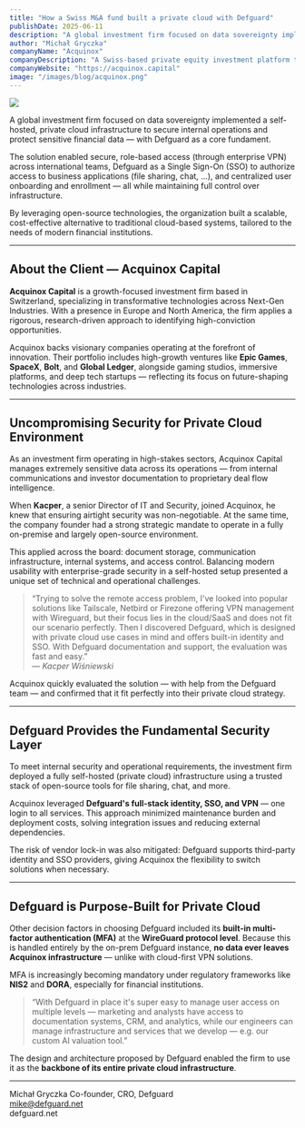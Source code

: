 ---
title: "How a Swiss M&A fund built a private cloud with Defguard"
publishDate: 2025-06-11
description: "A global investment firm focused on data sovereignty implemented a self-hosted, private cloud infrastructure to secure internal operations and protect sensitive financial data — with Defguard as a core fundament."
author: "Michał Gryczka"
companyName: "Acquinox"
companyDescription: "A Swiss-based private equity investment platform that empowers institutions and individuals to access exclusive, pre‑vetted high‑growth opportunities—leveraging tech-enabled due diligence, global dealflow, and active portfolio support—to maximize returns in emerging and innovation‑driven sectors."
companyWebsite: "https://acquinox.capital"
image: "/images/blog/acquinox.png"
---

![](/images/blog/acquinox.png)

A global investment firm focused on data sovereignty implemented a self-hosted, private cloud infrastructure to secure internal operations and protect sensitive financial data — with Defguard as a core fundament.

The solution enabled secure, role-based access (through enterprise VPN) across international teams, Defguard as a Single Sign-On (SSO) to authorize access to business applications (file sharing, chat, …), and centralized user onboarding and enrollment — all while maintaining full control over infrastructure.

By leveraging open-source technologies, the organization built a scalable, cost-effective alternative to traditional cloud-based systems, tailored to the needs of modern financial institutions.

---

## About the Client — Acquinox Capital

**Acquinox Capital** is a growth-focused investment firm based in Switzerland, specializing in transformative technologies across Next-Gen Industries. With a presence in Europe and North America, the firm applies a rigorous, research-driven approach to identifying high-conviction opportunities.

Acquinox backs visionary companies operating at the forefront of innovation. Their portfolio includes high-growth ventures like **Epic Games**, **SpaceX**, **Bolt**, and **Global Ledger**, alongside gaming studios, immersive platforms, and deep tech startups — reflecting its focus on future-shaping technologies across industries.

---

## Uncompromising Security for Private Cloud Environment

As an investment firm operating in high-stakes sectors, Acquinox Capital manages extremely sensitive data across its operations — from internal communications and investor documentation to proprietary deal flow intelligence.

When **Kacper**, a senior Director of IT and Security, joined Acquinox, he knew that ensuring airtight security was non-negotiable. At the same time, the company founder had a strong strategic mandate to operate in a fully on-premise and largely open-source environment.

This applied across the board: document storage, communication infrastructure, internal systems, and access control. Balancing modern usability with enterprise-grade security in a self-hosted setup presented a unique set of technical and operational challenges.

> “Trying to solve the remote access problem, I've looked into popular solutions like Tailscale, Netbird or Firezone offering VPN management with Wireguard, but their focus lies in the cloud/SaaS and does not fit our scenario perfectly. Then I discovered Defguard, which is designed with private cloud use cases in mind and offers built-in identity and SSO. With Defguard documentation and support, the evaluation was fast and easy.”  
> — *Kacper Wiśniewski*

Acquinox quickly evaluated the solution — with help from the Defguard team — and confirmed that it fit perfectly into their private cloud strategy.

---

## Defguard Provides the Fundamental Security Layer

To meet internal security and operational requirements, the investment firm deployed a fully self-hosted (private cloud) infrastructure using a trusted stack of open-source tools for file sharing, chat, and more.

Acquinox leveraged **Defguard's full-stack identity, SSO, and VPN** — one login to all services. This approach minimized maintenance burden and deployment costs, solving integration issues and reducing external dependencies.

The risk of vendor lock-in was also mitigated: Defguard supports third-party identity and SSO providers, giving Acquinox the flexibility to switch solutions when necessary.

---

## Defguard is Purpose-Built for Private Cloud

Other decision factors in choosing Defguard included its **built-in multi-factor authentication (MFA)** at the **WireGuard protocol level**. Because this is handled entirely by the on-prem Defguard instance, **no data ever leaves Acquinox infrastructure** — unlike with cloud-first VPN solutions.

MFA is increasingly becoming mandatory under regulatory frameworks like **NIS2** and **DORA**, especially for financial institutions.

> “With Defguard in place it's super easy to manage user access on multiple levels — marketing and analysts have access to documentation systems, CRM, and analytics, while our engineers can manage infrastructure and services that we develop — e.g. our custom AI valuation tool.”

The design and architecture proposed by Defguard enabled the firm to use it as the **backbone of its entire private cloud infrastructure**.

---

Michał Gryczka
Co-founder, CRO, Defguard  
mike@defguard.net  
defguard.net
